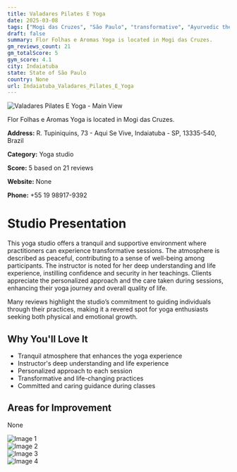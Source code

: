 ```yaml
---
title: Valadares Pilates E Yoga
date: 2025-03-08
tags: ["Mogi das Cruzes", "São Paulo", "transformative", "Ayurvedic therapy", "personalized", "tranquil", "supportive", "Indaiatuba"]  
draft: false
summary: Flor Folhas e Aromas Yoga is located in Mogi das Cruzes.
gm_reviews_count: 21
gm_totalScore: 5
gym_score: 4.1
city: Indaiatuba
state: State of São Paulo
country: None
url: Indaiatuba_Valadares_Pilates_E_Yoga
---
```


<div className="aspect-[16/9] relative my-8">
  <img 
    src="https://lh5.googleusercontent.com/p/AF1QipNQhzb5P2L-ZZJMBPp9H6KR5j5RvAHltGZe1hnP=w1920-h1080-k-no"
    alt="Valadares Pilates E Yoga - Main View"
    className="object-cover absolute inset-0 w-full h-full rounded-lg"
  />
</div>

Flor Folhas e Aromas Yoga is located in Mogi das Cruzes.

**Address:** R. Tupiniquins, 73 - Aqui Se Vive, Indaiatuba - SP, 13335-540, Brazil

**Category:** Yoga studio

**Score:** 5 based on 21 reviews

**Website:** None

**Phone:** +55 19 98917-9392

# Studio Presentation

This yoga studio offers a tranquil and supportive environment where practitioners can experience transformative sessions. The atmosphere is described as peaceful, contributing to a sense of well-being among participants. The instructor is noted for her deep understanding and life experience, instilling confidence and security in her teachings. Clients appreciate the personalized approach and the care taken during sessions, enhancing their yoga journey and overall quality of life.

Many reviews highlight the studio’s commitment to guiding individuals through their practices, making it a revered spot for yoga enthusiasts seeking both physical and emotional growth.

## Why You'll Love It

- Tranquil atmosphere that enhances the yoga experience
- Instructor's deep understanding and life experience
- Personalized approach to each session
- Transformative and life-changing practices
- Committed and caring guidance during classes

## Areas for Improvement

None

<div className="grid grid-cols-1 xl:grid-cols-2 gap-4 my-8">
<div className="aspect-[4/3] relative"><img src="https://lh3.googleusercontent.com/p/AF1QipNZf6TY9SWmVpT6TugjhY7PXLVvpOhRVLWeoetj=w1920-h1080-k-no" alt="Image 1" className="object-cover absolute inset-0 w-full h-full rounded-lg" /></div>
<div className="aspect-[4/3] relative"><img src="https://lh5.googleusercontent.com/p/AF1QipOWWgVM7EqlSbYHSovYspsJwsJBcyyevIRKEnGV=w1920-h1080-k-no" alt="Image 2" className="object-cover absolute inset-0 w-full h-full rounded-lg" /></div>
<div className="aspect-[4/3] relative"><img src="https://lh5.googleusercontent.com/p/AF1QipMIDy3y2aBU2FCPpkbjasp0ypK9NqSf2MhRK2hR=w1920-h1080-k-no" alt="Image 3" className="object-cover absolute inset-0 w-full h-full rounded-lg" /></div>
<div className="aspect-[4/3] relative"><img src="https://lh5.googleusercontent.com/p/AF1QipP_h61Esb8gPTKDgESeVoHP4hnbEZnFrdF4uZiT=w1920-h1080-k-no" alt="Image 4" className="object-cover absolute inset-0 w-full h-full rounded-lg" /></div>
</div>